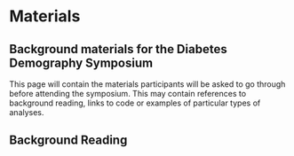 # Materials

## Background materials for the Diabetes Demography Symposium

This page will contain the materials participants will be asked to go
through before attending the symposium. This may contain references to
background reading, links to code or examples of particular types of
analyses.

## Background Reading
